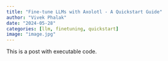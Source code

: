 ```yaml
---
title: "Fine-tune LLMs with Axolotl - A Quickstart Guide"
author: "Vivek Phalak"
date: "2024-05-28"
categories: [llm, finetuning, quickstart]
image: "image.jpg"
---
```


This is a post with executable code.
